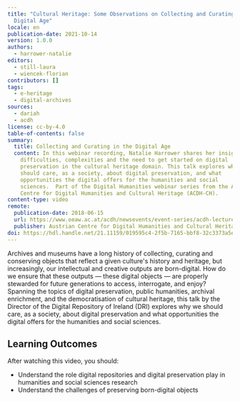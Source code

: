 ```yaml
---
title: "Cultural Heritage: Some Observations on Collecting and Curating in the
  Digital Age"
locale: en
publication-date: 2021-10-14
version: 1.0.0
authors:
  - harrower-natalie
editors:
  - still-laura
  - wiencek-florian
contributors: []
tags:
  - e-heritage
  - digital-archives
sources:
  - dariah
  - acdh
license: cc-by-4.0
table-of-contents: false
summary:
  title: Collecting and Curating in the Digital Age
  content: In this webinar recording, Natalie Harrower shares her insights on
    difficulties, complexities and the need to get started on digital
    preservation in the cultural heritage domain. This talk explores why we
    should care, as a society, about digital preservation, and what
    opportunities the digital offers for the humanities and social
    sciences.  Part of the Digital Humanities webinar series from the Austrian
    Centre for Digital Humanities and Cultural Heritage (ACDH-CH).
content-type: video
remote:
  publication-date: 2018-06-15
  url: https://www.oeaw.ac.at/acdh/newsevents/event-series/acdh-lecture-33
  publisher: Austrian Centre for Digital Humanities and Cultural Heritage (ACDH-CH)
doi: https://hdl.handle.net/21.11159/019595c4-2f5b-7165-bbf8-32c3373a5efd
---
```

Archives and museums have a long history of collecting, curating and conserving objects that reflect a given culture's history and heritage, but increasingly, our intellectual and creative outputs are born-digital. How do we ensure that these outputs — these digital objects — are properly stewarded for future generations to access, interrogate, and enjoy? Spanning the topics of digital preservation, public humanities, archival enrichment, and the democratisation of cultural heritage, this talk by the Director of the Digital Repository of Ireland (DRI) explores why we should care, as a society, about digital preservation and what opportunities the digital offers for the humanities and social sciences.

## Learning Outcomes

After watching this video, you should:

* Understand the role digital repositories and digital preservation play in humanities and social sciences research
* Understand the challenges of preserving born-digital objects

<VideoCard provider="youtube" id="R8dSXhm_njw" title="Cultural Heritage: Some Observations on Collecting and Curating in the Digital Age" src="/assets/content/assets/en/resources/external/cultural-heritage-some-observations-on-collecting-and-curating-in-the-digital-age/acdh-ch-video.png" subtitle="Click here to view" />
